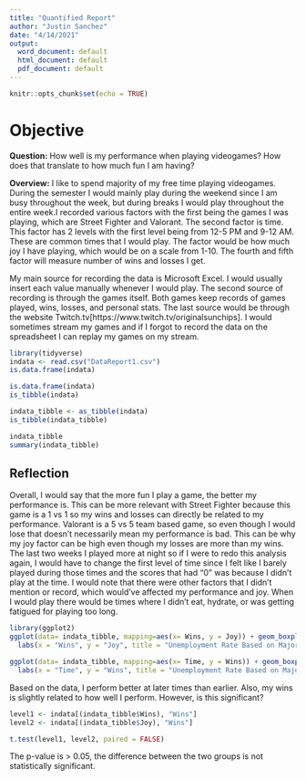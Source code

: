 ---
title: "Quantified Report"
author: "Justin Sanchez"
date: "4/14/2021"
output:
  word_document: default
  html_document: default
  pdf_document: default
---

```{r setup, include=FALSE}
knitr::opts_chunk$set(echo = TRUE)
```
# Objective

**Question:** How well is my performance when playing videogames? How does that translate to how much fun I am having?

**Overview:** 
  I like to spend majority of my free time playing videogames. During the semester I would mainly play during the weekend since I am busy throughout the week, but during breaks I would play throughout the entire week.I recorded various factors with the first being the games I was playing, which are Street Fighter and Valorant. The second factor is time. This factor has 2 levels with the first level being from 12-5 PM and 9-12 AM. These are common times that I would play. The factor would be how much joy I have playing, which would be on a scale from 1-10. The fourth and fifth factor will measure number of wins and losses I get.

  My main source for recording the data is Microsoft Excel. I would usually insert each value manually whenever I would play. The second source of recording is through the games itself. Both games keep records of games played, wins, losses, and personal stats. The last source would be through the website Twitch.tv[https://www.twitch.tv/originalsunchips]. I would sometimes stream my games and if I forgot to record the data on the spreadsheet I can replay my games on my stream. 

```{r}
library(tidyverse)
indata <- read.csv("DataReport1.csv")
is.data.frame(indata)

is.data.frame(indata)
is_tibble(indata)

indata_tibble <- as_tibble(indata)
is_tibble(indata_tibble)

indata_tibble
summary(indata_tibble)

```

## Reflection

Overall, I would say that the more fun I play a game, the better my performance is. This can be more relevant with Street Fighter because this game is a 1 vs 1 so my wins and losses can directly be related to my performance. Valorant is a 5 vs 5 team based game, so even though I would lose that doesn't necessarily mean my performance is bad. This can be why my joy factor can be high even though my losses are more than my wins. The last two weeks I played more at night so if I were to redo this analysis again, I would have to change the first level of time since I felt like I barely played during those times and the scores that had "0" was because I didn't play at the time. I would note that there were other factors that I didn't mention or record, which would've affected my performance and joy. When I would play there would be times where I didn't eat, hydrate, or was getting fatigued for playing too long.  

```{r pressure, echo=FALSE}
library(ggplot2)
ggplot(data= indata_tibble, mapping=aes(x= Wins, y = Joy)) + geom_boxplot() + coord_flip() +
  labs(x = "Wins", y = "Joy", title = "Unemployment Rate Based on Major" , subtitle = "Relations Between Wins and Joy")

ggplot(data= indata_tibble, mapping=aes(x= Time, y = Wins)) + geom_boxplot() + coord_flip() +
  labs(x = "Time", y = "Wins", title = "Unemployment Rate Based on Major" , subtitle = "Relations Between Wins and Time")
```

Based on the data, I perform better at later times than earlier. Also, my wins is slightly related to how well I perform. However, is this significant?

```{r}
level1 <- indata[(indata_tibble$Wins), "Wins"]
level2 <- indata[(indata_tibble$Joy), "Wins"]

t.test(level1, level2, paired = FALSE)
```
The p-value is > 0.05, the difference between the two groups is not statistically significant.